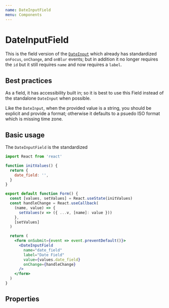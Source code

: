 ```yaml
---
name: DateInputField
menu: Components
---
```



# DateInputField

This is the field version of the [`DateInput`](../DateInput/DateInput.mdx) which already has standardized `onFocus`, `onChange`, and `onBlur` events; but in addition it no longer requires the `id` but it still requires `name` and now requires a `label`.

<DateInputField name="date-input-field" label="Example Date Field" />

## Best practices

As a field, it has accessibility built in; so it is best to use this Field instead of the standalone `DateInput` when possible.

Like the `DateInput`, when the provided value is a string, you should be explicit and provide a format; otherwise it defaults to a psuedo ISO format which is missing time zone.

## Basic usage

The `DateInputField` is the standardized

```jsx
import React from 'react'

function initValues() {
  return {
    date_field: '',
  }
}

export default function Form() {
  const [values, setValues] = React.useState(initValues)
  const handleChange = React.useCallback(
    (name, value) => {
      setValues(v => ({ ...v, [name]: value }))
    },
    [setValues]
  )

  return (
    <form onSubmit={event => event.preventDefault()}>
      <DateInputField
        name="date_field"
        label="Date Field"
        value={values.date_field}
        onChange={handleChange}
      />
    </form>
  )
}
```

## Properties

<PropsTable of={DateInputField} />
